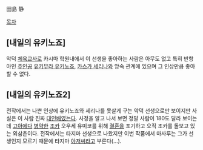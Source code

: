 田島 静

[[목차]]
== [내일의 유키노죠] ==
악덕 [[체육]]교사로 카시마 학원내에서 이 선생을 좋아하는 사람은 아무도 없고 특히 반항아인 [[주인공]] [[유키무라 유키노죠]], [[카스가 세리나]]와 앙숙 관계에 있으며 그 인상만큼 좋아할 수 없다.  
 
== [내일의 유키노죠2] ==
전작에서는 나쁜 인상에 유키노죠와 세리나를 못살게 구는 악덕 선생으로만 보이지만 사실은 이 사람 진짜 [[대인배]]였는다. 사정을 알고 나서 보면 정말 사람이 180도 달라 보이는데 [[고아]]에다 [[병약]]한 [[조카]] 오우세 유미코를 위해 [[결혼]]을 포기하고 오직 조카를 돌보고 있는 외삼촌이다. 전작에서는 타지마 선생으로 나왔지만 이번 작품에서 마사루는 그가 선생인지 모르기 때문에 타지마 [[아저씨]]라고 부른다(...).
